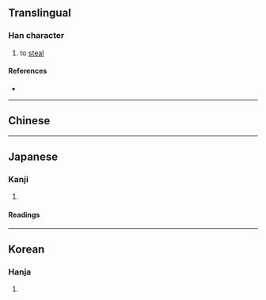 {{also|偷}}
{{character info}}
==Translingual==

===Han character===
{{Han char|rn=9|rad=人|as=09|sn=11|four=|canj=OOMV|ids=⿰亻兪}}

# to [[steal]]

====References====
* {{Han ref|kx=0112.071|dkj=00901|hdz=10193.021|uh=5078|ud=20600}}

----

==Chinese==
{{zh-see|偷|v}}

----

==Japanese==

===Kanji===
{{ja-kanji|grade=|rs=人09}}

# {{rfdef|ja|sort=人09}}

====Readings====
{{ja-readings
|on=ちゅう, とう
|kun=ぬす-む
}}

----

==Korean==

===Hanja===
{{ko-hanja|hangeul=투|rv=tu|mr=t'u}}

# {{rfdef|ko|sort=人09}}